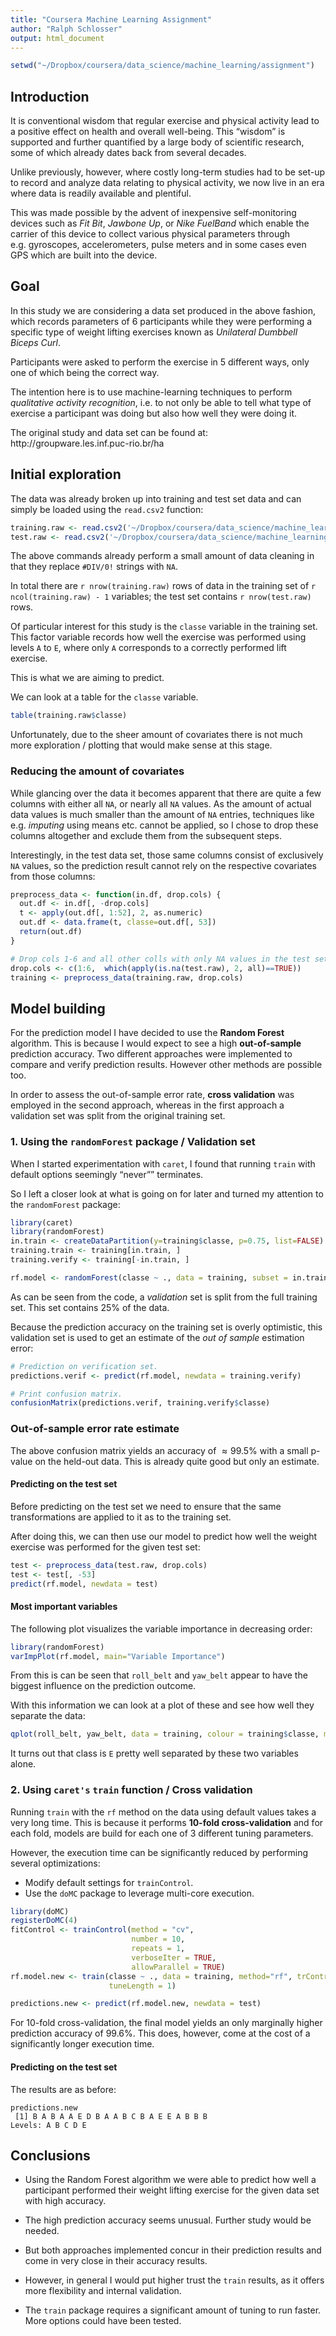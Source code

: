 ```yaml
---
title: "Coursera Machine Learning Assignment"
author: "Ralph Schlosser"
output: html_document
---
```


```r
setwd("~/Dropbox/coursera/data_science/machine_learning/assignment")
```


## Introduction
It is conventional wisdom that regular exercise and physical activity lead to a positive effect on health and overall well-being. This "wisdom" is supported and further quantified by a large body of scientific research, some of which already dates back from several decades.

Unlike previously, however, where costly long-term studies had to be set-up to record and analyze data relating to physical activity, we now live in an era where data is readily available and plentiful.

This was made possible by the advent of inexpensive self-monitoring devices such as *Fit Bit*, *Jawbone Up*, or *Nike FuelBand* which enable the carrier of this device to collect various physical parameters through e.g. gyroscopes, accelerometers, pulse meters and in some cases even GPS which are built into the device.

## Goal
In this study we are considering a data set produced in the above fashion, which records parameters of 6 participants while they were performing a specific type of weight lifting exercises known as _Unilateral Dumbbell Biceps Curl_. 

Participants were asked to perform the exercise in 5 different ways, only one of which being the correct way.

The intention here is to use machine-learning techniques to perform *qualitative activity recognition*, i.e. to not only be able to tell what type of exercise a participant was doing but also how well they were doing it.

The original study and data set can be found at: http://groupware.les.inf.puc-rio.br/ha

## Initial exploration

The data was already broken up into training and test set data and can simply be loaded using the `read.csv2` function:

```r
training.raw <- read.csv2('~/Dropbox/coursera/data_science/machine_learning/assignment/data/pml-training.csv', sep=',', na.strings=c("#DIV/0!", "", "NA"), row.names = 1)
test.raw <- read.csv2('~/Dropbox/coursera/data_science/machine_learning/assignment/data/pml-testing.csv', sep=',', na.strings=c("#DIV/0!", "", "NA"), row.names = 1)
```

The above commands already perform a small amount of data cleaning in that they replace `#DIV/0!` strings with `NA`. 

In total there are `r nrow(training.raw)` rows of data in the training set of `r ncol(training.raw) - 1` variables; the test set contains `r nrow(test.raw)` rows.

Of particular interest for this study is the `classe` variable in the training set. This factor variable records how well the exercise was performed using levels `A` to `E`, where only `A` corresponds to a correctly performed lift exercise. 

This is what we are aiming to predict.

We can look at a table for the `classe` variable.
```r
table(training.raw$classe)
```

Unfortunately, due to the sheer amount of covariates there is not much more exploration  / plotting that would make sense at this stage.

### Reducing the amount of covariates

While glancing over the data it becomes apparent that there are quite a few columns with either all `NA`, or nearly all `NA` values. As the amount of actual data values is much smaller than the amount of `NA` entries, techniques like e.g. *imputing* using means etc. cannot be applied, so I chose to drop these columns altogether and exclude them from the subsequent steps. 

Interestingly, in the test data set, those same columns consist of exclusively `NA` values, so the prediction result cannot rely on the respective covariates from those columns:

```r
preprocess_data <- function(in.df, drop.cols) {
  out.df <- in.df[, -drop.cols]
  t <- apply(out.df[, 1:52], 2, as.numeric)
  out.df <- data.frame(t, classe=out.df[, 53])  
  return(out.df)
}

# Drop cols 1-6 and all other colls with only NA values in the test set.
drop.cols <- c(1:6,  which(apply(is.na(test.raw), 2, all)==TRUE))
training <- preprocess_data(training.raw, drop.cols)
```

## Model building

For the prediction model I have decided to use the __Random Forest__ algorithm. This is because I would expect to see a high __out-of-sample__ prediction accuracy. Two different approaches were implemented to compare and verify prediction results. However other methods are possible too.

In order to assess the out-of-sample error rate, __cross validation__ was employed in the second approach, whereas in the first approach a validation set was split from the original training set.

### 1. Using the `randomForest` package / Validation set
When I started experimentation with `caret`, I found that running `train` with default options seemingly "never"" terminates.

So I left a closer look at what is going on for later and turned my attention to the `randomForest` package:

```r
library(caret)
library(randomForest)
in.train <- createDataPartition(y=training$classe, p=0.75, list=FALSE)
training.train <- training[in.train, ]
training.verify <- training[-in.train, ]

rf.model <- randomForest(classe ~ ., data = training, subset = in.train)
```

As can be seen from the code, a *validation* set is split from the full training set. This set contains $25\%$ of the data. 

Because the prediction accuracy on the training set is overly optimistic, this validation set is used to get an estimate of the _out of sample_ estimation error:

```r
# Prediction on verification set.
predictions.verif <- predict(rf.model, newdata = training.verify)

# Print confusion matrix.
confusionMatrix(predictions.verif, training.verify$classe)
```

### Out-of-sample error rate estimate

The above confusion matrix yields an accuracy of $\approx 99.5\%$ with a small p-value on the held-out data. This is already quite good but only an estimate.

#### Predicting on the test set
Before predicting on the test set we need to ensure that the same transformations are applied to it as to the training set.

After doing this, we can then use our model to predict how well the weight exercise was performed for the given test set:

```r
test <- preprocess_data(test.raw, drop.cols)
test <- test[, -53]
predict(rf.model, newdata = test)
```

#### Most important variables
The following plot visualizes the variable importance in decreasing order:

```r
library(randomForest)
varImpPlot(rf.model, main="Variable Importance")
```

From this is can be seen that `roll_belt` and `yaw_belt` appear to have the biggest influence on the prediction outcome.

With this information we can look at a plot of these and see how well they separate the data:

```r
qplot(roll_belt, yaw_belt, data = training, colour = training$classe, main = "Groups")
```

It turns out that class is `E` pretty well separated by these two variables alone.

### 2. Using `caret's` `train` function / Cross validation
Running `train` with the `rf` method on the data using default values takes a very long time. This is because it performs __10-fold cross-validation__ and for each fold, models are build for each one of 3 different tuning parameters. 

However, the execution time can be significantly reduced by performing several optimizations:

* Modify default settings for `trainControl`.
* Use the `doMC` package to leverage multi-core execution.

```r
library(doMC)
registerDoMC(4)
fitControl <- trainControl(method = "cv", 
                           number = 10,
                           repeats = 1,
                           verboseIter = TRUE, 
                           allowParallel = TRUE)
rf.model.new <- train(classe ~ ., data = training, method="rf", trControl = fitControl, 
                      tuneLength = 1)

predictions.new <- predict(rf.model.new, newdata = test)
```

For 10-fold cross-validation, the final model yields an only marginally higher prediction accuracy of $99.6\%$. This does, however, come at the cost of a significantly longer execution time.


#### Predicting on the test set

The results are as before:

```
predictions.new
 [1] B A B A A E D B A A B C B A E E A B B B
Levels: A B C D E
```

## Conclusions

* Using the Random Forest algorithm we were able to predict how well a participant performed their weight lifting exercise for the given data set with high accuracy.

* The high prediction accuracy seems unusual. Further study would be needed.

* But both approaches implemented concur in their prediction results and come in very close in their accuracy results.

* However, in general I would put higher trust the `train` results, as it offers more flexibility and internal validation.

* The `train` package requires a significant amount of tuning to run faster. More options could have been tested.

